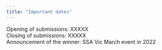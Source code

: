 ```yaml
---
title: "Important dates"
---
```



Opening of submissions: XXXXX  
Closing of submissions: XXXXX  
Announcement of the winner: SSA Vic March event in 2022
